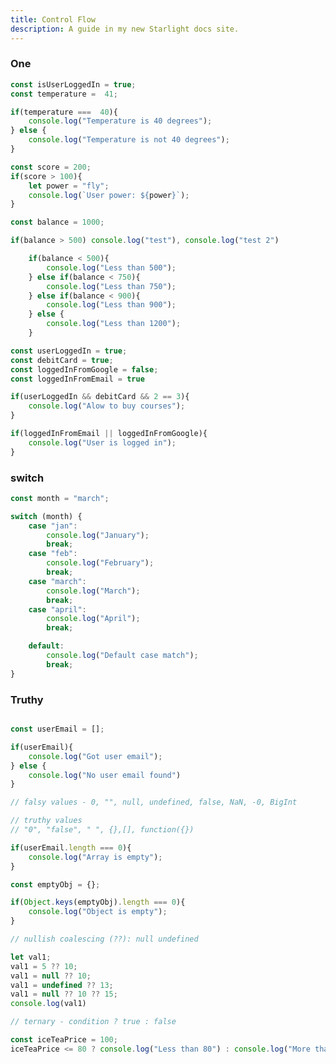 ```yaml
---
title: Control Flow
description: A guide in my new Starlight docs site.
---
```


### One 
```js 
const isUserLoggedIn = true;
const temperature =  41;

if(temperature ===  40){
    console.log("Temperature is 40 degrees");
} else {
    console.log("Temperature is not 40 degrees");
}

const score = 200;
if(score > 100){
    let power = "fly";
    console.log(`User power: ${power}`);
}

const balance = 1000;

if(balance > 500) console.log("test"), console.log("test 2")

    if(balance < 500){
        console.log("Less than 500");
    } else if(balance < 750){
        console.log("Less than 750");
    } else if(balance < 900){
        console.log("Less than 900");
    } else {
        console.log("Less than 1200");
    }

const userLoggedIn = true;
const debitCard = true;
const loggedInFromGoogle = false;
const loggedInFromEmail = true

if(userLoggedIn && debitCard && 2 == 3){
    console.log("Alow to buy courses");
}

if(loggedInFromEmail || loggedInFromGoogle){
    console.log("User is logged in");
}
```

### switch  
```js 
const month = "march";

switch (month) {
    case "jan":
        console.log("January");
        break;
    case "feb":
        console.log("February");
        break;
    case "march":
        console.log("March");
        break;
    case "april":
        console.log("April");
        break;

    default:
        console.log("Default case match");
        break;
}

```

### Truthy 
```js 

const userEmail = [];

if(userEmail){
    console.log("Got user email");
} else {
    console.log("No user email found")
}

// falsy values - 0, "", null, undefined, false, NaN, -0, BigInt

// truthy values
// "0", "false", " ", {},[], function({})

if(userEmail.length === 0){
    console.log("Array is empty");
}

const emptyObj = {};

if(Object.keys(emptyObj).length === 0){
    console.log("Object is empty");
}

// nullish coalescing (??): null undefined

let val1;
val1 = 5 ?? 10;
val1 = null ?? 10;
val1 = undefined ?? 13;
val1 = null ?? 10 ?? 15;
console.log(val1)

// ternary - condition ? true : false

const iceTeaPrice = 100;
iceTeaPrice <= 80 ? console.log("Less than 80") : console.log("More than 80");
```